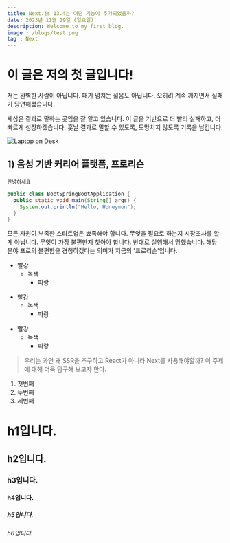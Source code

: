 ```yaml
---
title: Next.js 13.4는 어떤 기능이 추가되었을까?
date: 2023년 11월 19일 (일요일)
description: Welcome to my first blog.
image : /blogs/test.png
tag : Next
---
```


# 이 글은 저의 첫 글입니다!
저는 완벽한 사람이 아닙니다. 패기 넘치는 젊음도 아닙니다. 오히려 계속 깨지면서 실패가 당연해졌습니다.

세상은 결과로 말하는 곳임을 잘 알고 있습니다. 이 글을 기반으로 더 빨리 실패하고, 더 빠르게 성장하겠습니다. 훗날 결과로 말할 수 있도록, 도망치지 않도록 기록을 남깁니다.

![Laptop on Desk](/blogs/test.png)

## 1) 음성 기반 커리어 플랫폼, 프로리슨

```
안녕하세요
```

```java
public class BootSpringBootApplication {
  public static void main(String[] args) {
    System.out.println("Hello, Honeymon");
  }
}
```


모든 자원이 부족한 스타트업은 뾰족해야 합니다. 무엇을 필요로 하는지 시장조사를 할 게 아닙니다. 무엇이 가장 불편한지 찾아야 합니다. 반대로 실행해서 망했습니다. 해당 분야 프로의 불편함을 경청하겠다는 의미가 지금의 '프로리슨'입니다.


* 빨강
  * 녹색
    * 파랑

+ 빨강
  + 녹색
    + 파랑

- 빨강
  - 녹색
    - 파랑


>  우리는 과연 왜 SSR을 추구하고 React가 아니라 Next를 사용해야할까? 이 주제에 대해 더욱 탐구해 보고자 한다.

1. 첫번째
2. 두번째
3. 세번째


# h1입니다.
## h2입니다.
### h3입니다.
#### h4입니다.
##### h5입니다.
###### h6입니다.